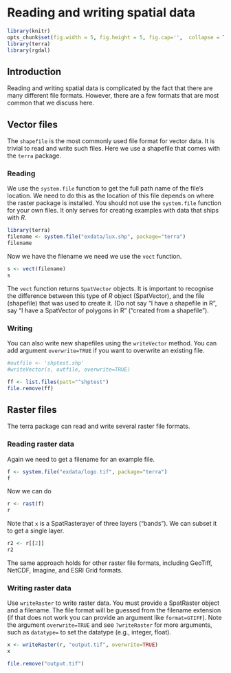 # Reading and writing spatial data


```r
library(knitr)
opts_chunk$set(fig.width = 5, fig.height = 5, fig.cap='',  collapse = TRUE)
library(terra)
library(rgdal)
```

## Introduction

Reading and writing spatial data is complicated by the fact that there are many different file formats. However, there are a few formats that are most common that we discuss here.

## Vector files

The `shapefile` is the most commonly used file format for vector data. It is trivial to read and write such files. Here we use a shapefile that comes with the `terra` package. 

### Reading

We use the `system.file` function to get the full path name of the file's location. We need to do this as the location of this file depends on where the raster package is installed. You should not use the `system.file` function for your own files. It only serves for creating examples with data that ships with *R*. 

```r
library(terra)
filename <- system.file("exdata/lux.shp", package="terra")
filename
```

Now we have the filename we need we use the `vect` function.

```r
s <- vect(filename)
s
```

The `vect` function returns `SpatVector` objects. It is important to recognise the difference between this type of *R* object (SpatVector), and the file (shapefile) that was used to create it. (Do not say "I have a shapefile in R", say "I have a SpatVector of polygons in R" ("created from a shapefile").


### Writing

You can also write new shapefiles using the `writeVector` method. You can add argument `overwrite=TRUE` if you want to overwrite an existing file.

```r
#outfile <- 'shptest.shp'
#writeVector(s, outfile, overwrite=TRUE)
```

```r
ff <- list.files(patt="^shptest")
file.remove(ff)
```

## Raster files

The terra package can read and write several raster file formats. 

### Reading raster data

Again we need to get a filename for an example file.
```r
f <- system.file("exdata/logo.tif", package="terra")
f
```

Now we can do 
```r
r <- rast(f)
r
```

Note that `x` is a SpatRasterayer of three layers ("bands"). We can subset it to get a single layer.

```r
r2 <- r[[2]]
r2
```

The same approach holds for other raster file formats, including GeoTiff, NetCDF, Imagine, and ESRI Grid formats.


### Writing raster data

Use `writeRaster` to write raster data. You must provide a SpatRaster object and a filename. The file format will be guessed from the filename extension (if that does not work you can provide an argument like `format=GTIFF`). Note the argument `overwrite=TRUE` and see `?writeRaster` for more arguments, such as `datatype=` to set the datatype (e.g., integer, float).

```r
x <- writeRaster(r, "output.tif", overwrite=TRUE)
x
```

```r
file.remove("output.tif")
```

